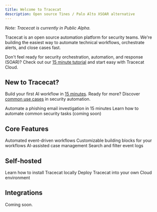 ```yaml
---
title: Welcome to Tracecat
description: Open source Tines / Palo Alto XSOAR alternative
---
```


*Note: Tracecat is currently in Public Alpha.*

Tracecat is an open source automation platform for security teams.
We're building the easiest way to automate technical workflows, orchestrate alerts, and close cases fast.

Don't feel ready for security orchestration, automation, and response (SOAR)?
Check out our [15 minute tutorial](/tutorial) and start easy with Tracecat Cloud.

## New to Tracecat?

Build your first AI workflow in [15 minutes](/quickstart).
Ready for more? Discover [common use cases](/use-cases) in security automation.

<CardGroup cols={2}>
  <Card
    title="Quickstart"
    icon="bolt"
    href="/quickstart"
  >
    Automate a phishing email investigation in 15 minutes
  </Card>
  <Card
    title="Use cases"
    icon="lightbulb"
    href="/use-cases"
  >
    Learn how to automate common security tasks
    (coming soon)
  </Card>
</CardGroup>

## Core Features

<CardGroup cols={2}>
  <Card
    title="Workflows"
    icon="network-wired"
    href="/core/workflows"
  >
    Automated event-driven workflows
  </Card>
  <Card
    title="Actions"
    icon="code"
    href="/core/actions"
  >
    Customizable building blocks for your workflows
  </Card>
  <Card
    title="Case Management"
    icon="bell"
    href="core/events"
  >
    AI-assisted case management
  </Card>
  <Card
    title="Event Logs"
    icon="magnifying-glass"
    href="/core/event-logs"
  >
    Search and filter event logs
  </Card>
</CardGroup>

## Self-hosted

<CardGroup cols={2}>
  <Card
    title="Installation"
    icon="plug"
    href="/installation"
  >
    Learn how to install Tracecat locally
  </Card>
  <Card
    title="Deployment"
    icon="cloud"
    href="/deployment"
  >
    Deploy Tracecat into your own Cloud environment
  </Card>
</CardGroup>

## Integrations

Coming soon.
